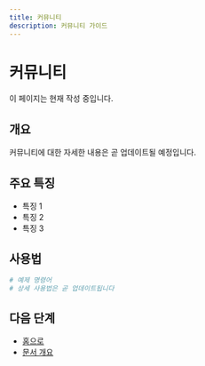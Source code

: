 ```yaml
---
title: 커뮤니티
description: 커뮤니티 가이드
---
```


# 커뮤니티

이 페이지는 현재 작성 중입니다.

## 개요

커뮤니티에 대한 자세한 내용은 곧 업데이트될 예정입니다.

## 주요 특징

- 특징 1
- 특징 2
- 특징 3

## 사용법

```bash
# 예제 명령어
# 상세 사용법은 곧 업데이트됩니다
```

## 다음 단계

- [홈으로](/ko)
- [문서 개요](/ko/introduction/overview)
